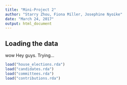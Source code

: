 ```yaml
---
title: "Mini-Project 2"
author: "Starry Zhou, Fiona Miller, Josephine Nyoike"
date: "March 24, 2017"
output: html_document
---
```



## Loading the data

wow
Hey guys.
Trying...

```r
load("house_elections.rda")
load("candidates.rda")
load("committees.rda")
load("contributions.rda")
```
